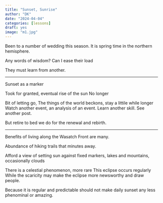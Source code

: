 ```yaml
---
title: "Sunset, Sunrise"
author: "DK"
date: "2024-04-04"
categories: [lessons]
draft: yes
image: "m1.jpg"
---
```


Been to a number of wedding this season.
It is spring time in the northern hemisphere.

Any words of wisdom?
Can I ease their load

They must learn from another.

---

Sunset as a marker

Took for granted, eventual rise of the sun
No longer

Bit of letting go,
The things of the world beckons, stay a littile while longer
Watch another event, an analysis of an event.
Learn another skill.
See another post.

But retire to bed we do
for the renewal and rebirth.

---

Benefits of living along the Wasatch Front are many.

Abundance of hiking trails that minutes away.

Afford a view of setting sun against fixed markers, lakes and mountains, occasionally clouds

There is a celestial phenomenon, more rare
This eclipse occurs regularly
While the scaricity may make the eclipse more newsworthy and draw people.

Because it is regular and predictable should not make daily sunset any less phenominal or amazing.




